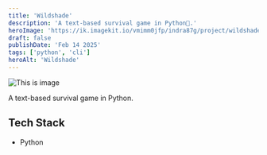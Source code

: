 ```yaml
---
title: 'Wildshade'
description: 'A text-based survival game in Python🐍.'
heroImage: 'https://ik.imagekit.io/vmimm0jfp/indra87g/project/wildshade.png'
draft: false
publishDate: 'Feb 14 2025'
tags: ['python', 'cli']
heroAlt: 'Wildshade'
---
```


![This is image](https://ik.imagekit.io/vmimm0jfp/indra87g/project/wildshade.png)

A text-based survival game in Python.

## Tech Stack

- Python
